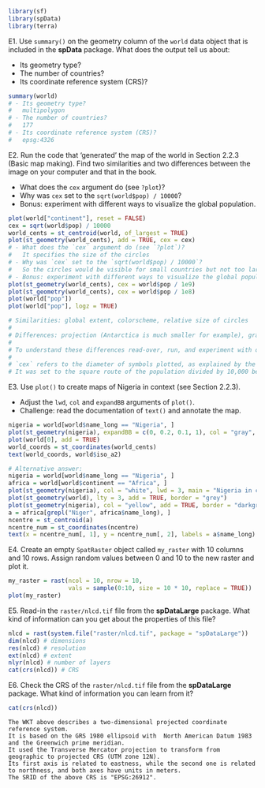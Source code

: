 
```r
library(sf)
library(spData)
library(terra)
```

E1. Use `summary()` on the geometry column of the `world` data object that is included in the **spData** package. What does the output tell us about:

- Its geometry type?
- The number of countries?
- Its coordinate reference system (CRS)?
    
```r
summary(world)
# - Its geometry type?
#   multipolygon
# - The number of countries?
#   177
# - Its coordinate reference system (CRS)?
#   epsg:4326
```

E2. Run the code that 'generated' the map of the world in Section 2.2.3 (Basic map making).
Find two similarities and two differences between the image on your computer and that in the book.

- What does the `cex` argument do (see `?plot`)?
- Why was `cex` set to the `sqrt(world$pop) / 10000`?
- Bonus: experiment with different ways to visualize the global population.

```r
plot(world["continent"], reset = FALSE)
cex = sqrt(world$pop) / 10000
world_cents = st_centroid(world, of_largest = TRUE)
plot(st_geometry(world_cents), add = TRUE, cex = cex)
# - What does the `cex` argument do (see `?plot`)?
#   It specifies the size of the circles
# - Why was `cex` set to the `sqrt(world$pop) / 10000`?
#   So the circles would be visible for small countries but not too large for large countries, also because area increases as a linear function of the square route of the diameter defined by `cex`
# - Bonus: experiment with different ways to visualize the global population.
plot(st_geometry(world_cents), cex = world$pop / 1e9)
plot(st_geometry(world_cents), cex = world$pop / 1e8)
plot(world["pop"])
plot(world["pop"], logz = TRUE)

# Similarities: global extent, colorscheme, relative size of circles
# 
# Differences: projection (Antarctica is much smaller for example), graticules, location of points in the countries.
# 
# To understand these differences read-over, run, and experiment with different argument values in this script: https://github.com/geocompx/geocompr/raw/main/code/02-contpop.R
# 
# `cex` refers to the diameter of symbols plotted, as explained by the help page `?graphics::points`. It is an acronym for 'Chacter symbol EXpansion'.
# It was set to the square route of the population divided by 10,000 because a) otherwise the symbols would not fit on the map and b) to make circle area proportional to population.
```

E3. Use `plot()` to create maps of Nigeria in context (see Section 2.2.3).

- Adjust the `lwd`, `col` and `expandBB` arguments of `plot()`. 
- Challenge: read the documentation of `text()` and annotate the map.

```r
nigeria = world[world$name_long == "Nigeria", ]
plot(st_geometry(nigeria), expandBB = c(0, 0.2, 0.1, 1), col = "gray", lwd = 3)
plot(world[0], add = TRUE)
world_coords = st_coordinates(world_cents)
text(world_coords, world$iso_a2)

# Alternative answer:
nigeria = world[world$name_long == "Nigeria", ]
africa = world[world$continent == "Africa", ]
plot(st_geometry(nigeria), col = "white", lwd = 3, main = "Nigeria in context", border = "lightgrey", expandBB = c(0.5, 0.2, 0.5, 0.2))
plot(st_geometry(world), lty = 3, add = TRUE, border = "grey")
plot(st_geometry(nigeria), col = "yellow", add = TRUE, border = "darkgrey")
a = africa[grepl("Niger", africa$name_long), ]
ncentre = st_centroid(a)
ncentre_num = st_coordinates(ncentre)
text(x = ncentre_num[, 1], y = ncentre_num[, 2], labels = a$name_long)
```

E4. Create an empty `SpatRaster` object called `my_raster` with 10 columns and 10 rows.
Assign random values between 0 and 10 to the new raster and plot it.

```r
my_raster = rast(ncol = 10, nrow = 10,
                 vals = sample(0:10, size = 10 * 10, replace = TRUE))
plot(my_raster)
```

E5. Read-in the `raster/nlcd.tif` file from the **spDataLarge** package. 
What kind of information can you get about the properties of this file?

```r
nlcd = rast(system.file("raster/nlcd.tif", package = "spDataLarge"))
dim(nlcd) # dimensions
res(nlcd) # resolution
ext(nlcd) # extent
nlyr(nlcd) # number of layers
cat(crs(nlcd)) # CRS
```

E6. Check the CRS of the `raster/nlcd.tif` file from the **spDataLarge** package. 
What kind of information you can learn from it?

```r
cat(crs(nlcd))
```

```asis
The WKT above describes a two-dimensional projected coordinate reference system.
It is based on the GRS 1980 ellipsoid with  North American Datum 1983  and the Greenwich prime meridian.
It used the Transverse Mercator projection to transform from geographic to projected CRS (UTM zone 12N).
Its first axis is related to eastness, while the second one is related to northness, and both axes have units in meters.
The SRID of the above CRS is "EPSG:26912".
```

